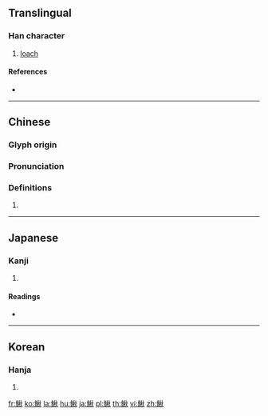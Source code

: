 {{character info/new}}
{{also|鳅}}
==Translingual==

===Han character===
{{Han char|rn=195|rad=魚|as=09|sn=20|four=29380|canj=NFHDF}}

# [[loach]]

====References====
* {{Han ref|kx=1474.330|dkj=46331|dj=2006.230|hdz=74702.060|uh=9C0D|ud=39949|bh=C4CF|bd=50383}}

----

==Chinese==
{{zh-forms|s=鳅}}

===Glyph origin===
{{Han etym}}

===Pronunciation===
{{zh-pron
|m=qiū
|c=cau1
|h=pfs=
|md=
|mn=chhiu
|w=
|mc=y
|oc=y
|cat=
}}

===Definitions===
{{zh-hanzi}}

# {{rfdef|lang=zh}}

----

==Japanese==

===Kanji===
{{ja-kanji|grade=|rs=魚09}}

# {{defn|lang=ja|sort=魚09}}

====Readings====
* {{ja-readings|on=[[しゅう]] (shū)|kun=[[どじょう]] (dojou), [[いなだ]] (inada), [[かじか]] (kajika)}}

----

==Korean==

===Hanja===
{{ko-hanja|hangeul=추|eumhun=|rv=chu|mr=ch'u|y=chwu}}

# {{defn|lang=ko|sort=魚09}}

[[fr:鰍]]
[[ko:鰍]]
[[la:鰍]]
[[hu:鰍]]
[[ja:鰍]]
[[pl:鰍]]
[[th:鰍]]
[[vi:鰍]]
[[zh:鰍]]